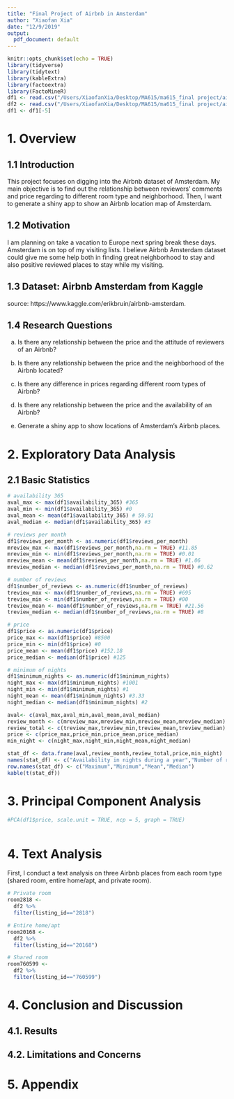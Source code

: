 ```yaml
---
title: "Final Project of Airbnb in Amsterdam"
author: "Xiaofan Xia"
date: "12/9/2019"
output:
  pdf_document: default
---
```



```r
knitr::opts_chunk$set(echo = TRUE)
library(tidyverse)
library(tidytext)
library(kableExtra)
library(factoextra)
library(FactoMineR)
df1 <- read.csv("/Users/XiaofanXia/Desktop/MA615/ma615_final project/airbnb-amsterdam/listings.csv")
df2 <- read.csv("/Users/XiaofanXia/Desktop/MA615/ma615_final project/airbnb-amsterdam/reviews_details.csv")
df1 <- df1[-5]
```
# 1. Overview

## 1.1 Introduction

This project focuses on digging into the Airbnb dataset of Amsterdam. My main objective is to find out the relationship between reviewers’ comments and price regarding to different room type and neighborhood. Then, I want to generate a shiny app to show an Airbnb location map of Amsterdam. 

## 1.2 Motivation

I am planning on take a vacation to Europe next spring break these days. Amsterdam is on top of my visiting lists. I believe Airbnb Amsterdam dataset could give me some help both in finding great neighborhood to stay and also positive reviewed places to stay while my visiting. 

## 1.3 Dataset: Airbnb Amsterdam from Kaggle

source: https://www.kaggle.com/erikbruin/airbnb-amsterdam.

## 1.4 Research Questions

a. Is there any relationship between the price and the attitude of reviewers of an Airbnb? 

b. Is there any relationship between the price and the neighborhood of the Airbnb located?

c. Is there any difference in prices regarding different room types of Airbnb?

d. Is there any relationship between the price and the availability of an Airbnb?

e. Generate a shiny app to show locations of Amsterdam’s Airbnb places. 

# 2. Exploratory Data Analysis

## 2.1 Basic Statistics 

```r
# availability 365
aval_max <- max(df1$availability_365) #365
aval_min <- min(df1$availability_365) #0
aval_mean <- mean(df1$availability_365) # 59.91
aval_median <- median(df1$availability_365) #3

# reviews per month
df1$reviews_per_month <- as.numeric(df1$reviews_per_month)
mreview_max <- max(df1$reviews_per_month,na.rm = TRUE) #11.85
mreview_min <- min(df1$reviews_per_month,na.rm = TRUE) #0.01
mreview_mean <- mean(df1$reviews_per_month,na.rm = TRUE) #1.06
mreview_median <- median(df1$reviews_per_month,na.rm = TRUE) #0.62

# number of reviews
df1$number_of_reviews <- as.numeric(df1$number_of_reviews)
treview_max <- max(df1$number_of_reviews,na.rm = TRUE) #695
treview_min <- min(df1$number_of_reviews,na.rm = TRUE) #00
treview_mean <- mean(df1$number_of_reviews,na.rm = TRUE) #21.56
treview_median <- median(df1$number_of_reviews,na.rm = TRUE) #8

# price
df1$price <- as.numeric(df1$price)
price_max <- max(df1$price) #8500
price_min <- min(df1$price) #0
price_mean <- mean(df1$price) #152.18
price_median <- median(df1$price) #125

# minimum of nights
df1$minimum_nights <- as.numeric(df1$minimum_nights)
night_max <- max(df1$minimum_nights) #1001
night_min <- min(df1$minimum_nights) #1
night_mean <- mean(df1$minimum_nights) #3.33
night_median <- median(df1$minimum_nights) #2

aval<- c(aval_max,aval_min,aval_mean,aval_median)
review_month <- c(mreview_max,mreview_min,mreview_mean,mreview_median)
review_total <- c(treview_max,treview_min,treview_mean,treview_median)
price <- c(price_max,price_min,price_mean,price_median)
min_night <- c(night_max,night_min,night_mean,night_median)

stat_df <- data.frame(aval,review_month,review_total,price,min_night)
names(stat_df) <- c("Availability in nights during a year","Number of reviews per month","Number of reviews in total","Price","Minimum nights of stay")
row.names(stat_df) <- c("Maximum","Minimum","Mean","Median")
kable(t(stat_df))

```


# 3. Principal Component Analysis

```r
#PCA(df1$price, scale.unit = TRUE, ncp = 5, graph = TRUE)



```

# 4. Text Analysis

First, I conduct a text analysis on three Airbnb places from each room type (shared room, entire home/apt, and private room). 
```r
# Private room
room2818 <- 
  df2 %>%
  filter(listing_id=="2818")

# Entire home/apt
room20168 <-
  df2 %>%
  filter(listing_id=="20168")

# Shared room
room760599 <-
  df2 %>%
  filter(listing_id=="760599")


```

# 4. Conclusion and Discussion


## 4.1. Results

## 4.2. Limitations and Concerns

# 5. Appendix

